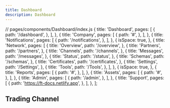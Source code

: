 ```yaml
---
title: Dashboard
description: Dashboard
---
```


<!-- SPDX-License-Identifier: Apache-2.0
SPDXVersion: SPDX-2.2
SPDX-FileCopyrightText: Copyright 2020 FreightTrust and Clearing Corporation -->
<!-- eslint-disable -->

// pages/components/Dashboard/index.js
  {
    title: 'Dashboard',
    pages: [
      {
        path: '/dashboard',
      },
    ],
  },
  {
    title: 'Company',
    pages: [
      {
        path: '#',
      },
    ],
  },
  {
    title: 'Notifications',
    pages: [
      {
        path: '/notifications',
      },
    ],
  },
  {
    isSpace: true,
  },
  {
    title: 'Network',
    pages: [
      {
        title: 'Overview',
        path: '/overview',
      },
      {
        title: 'Partners',
        path: '/partners',
      },
      {
        title: 'Channels',
        path: '/channels',
      },
      {
        title: 'Messages',
        path: '/messages',
      },
      {
        title: 'Status',
        path: '/status',
      },
      {
        title: 'Schemas',
        path: '/schemas',
      },
      {
        title: 'Certificates',
        path: '/certificates',
      },
      {
        title: 'Settings',
        path: '/Settings',
      },
      {
        title: 'Tools',
        path: '/Tools',
      },
    ],
  },
  {
    isSpace: true,
  },
  {
    title: 'Reports',
    pages: [
      {
        path: '#',
      },
    ],
  },
  {
    title: 'Assets',
    pages: [
      {
        path: '#',
      },
    ],
  },
  {
    title: 'Admin',
    pages: [
      {
        path: '/admin',
      },
    ],
  },
  {
    title: 'Support',
    pages: [
      {
        path: 'https://ft-docs.netlify.app',
      },
    ],
  },
];


## Trading Channel

<Dashboard />

<!-- TODO: DIALOG BOX FOR INQUIRIES -->

